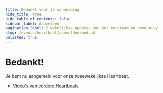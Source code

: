 ```yaml
---
title: Bedankt voor je aanmelding
hide_title: true
hide_table_of_contents: false
sidebar_label: Aanmelden
pagination_label: 2 wekelijkse updates van het kernteam en community
slug: /events/heartbeat/aanmelden/bedankt
unlisted: true
---
```


# Bedankt!

Je bent nu aangemeld voor onze tweewekelijkse Heartbeat.

- [Video's van eerdere Heartbeats](/events/heartbeat/videos)
